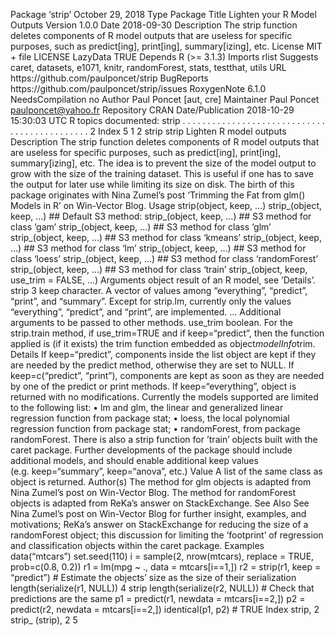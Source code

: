 Package ‘strip’
October 29, 2018
Type Package
Title Lighten your R Model Outputs
Version 1.0.0
Date 2018-09-30
Description The strip function deletes components of R model outputs that are useless for specific
purposes, such as predict[ing], print[ing], summary[izing], etc.
License MIT + file LICENSE
LazyData TRUE
Depends R (>= 3.1.3)
Imports rlist
Suggests caret, datasets, e1071, knitr, randomForest, stats, testthat,
utils
URL https://github.com/paulponcet/strip
BugReports https://github.com/paulponcet/strip/issues
RoxygenNote 6.1.0
NeedsCompilation no
Author Paul Poncet [aut, cre]
Maintainer Paul Poncet <paulponcet@yahoo.fr>
Repository CRAN
Date/Publication 2018-10-29 15:30:03 UTC
R topics documented:
strip . . . . . . . . . . . . . . . . . . . . . . . . . . . . . . . . . . . . . . . . . . . . . 2
Index 5
1
2 strip
strip Lighten R model outputs
Description
The strip function deletes components of R model outputs that are useless for specific purposes,
such as predict[ing], print[ing], summary[izing], etc.
The idea is to prevent the size of the model output to grow with the size of the training dataset. This
is useful if one has to save the output for later use while limiting its size on disk.
The birth of this package originates with Nina Zumel’s post ‘Trimming the Fat from glm() Models
in R’ on Win-Vector Blog.
Usage
strip(object, keep, ...)
strip_(object, keep, ...)
## Default S3 method:
strip_(object, keep, ...)
## S3 method for class 'gam'
strip_(object, keep, ...)
## S3 method for class 'glm'
strip_(object, keep, ...)
## S3 method for class 'kmeans'
strip_(object, keep, ...)
## S3 method for class 'lm'
strip_(object, keep, ...)
## S3 method for class 'loess'
strip_(object, keep, ...)
## S3 method for class 'randomForest'
strip_(object, keep, ...)
## S3 method for class 'train'
strip_(object, keep, use_trim = FALSE, ...)
Arguments
object result of an R model, see ’Details’.
strip 3
keep character. A vector of values among "everything", "predict", "print", and
"summary". Except for strip.lm, currently only the values "everything",
"predict", and "print", are implemented.
... Additional arguments to be passed to other methods.
use_trim boolean. For the strip.train method, if use_trim=TRUE and if keep="predict",
then the function applied is (if it exists) the trim function embedded as object$modelInfo$trim.
Details
If keep="predict", components inside the list object are kept if they are needed by the predict
method, otherwise they are set to NULL. If keep=c("predict", "print"), components are kept as
soon as they are needed by one of the predict or print methods. If keep="everything", object
is returned with no modifications.
Currently the models supported are limited to the following list:
• lm and glm, the linear and generalized linear regression function from package stat;
• loess, the local polynomial regression function from package stat;
• randomForest, from package randomForest.
There is also a strip function for ’train’ objects built with the caret package.
Further developments of the package should include additional models, and should enable additional
keep values (e.g. keep="summary", keep="anova", etc.)
Value
A list of the same class as object is returned.
Author(s)
The method for glm objects is adapted from Nina Zumel’s post on Win-Vector Blog.
The method for randomForest objects is adapted from ReKa’s answer on StackExchange.
See Also
See Nina Zumel’s post on Win-Vector Blog for further insight, examples, and motivations; ReKa’s
answer on StackExchange for reducing the size of a randomForest object; this discussion for limiting
the ‘footprint’ of regression and classification objects within the caret package.
Examples
data("mtcars")
set.seed(110)
i = sample(2, nrow(mtcars), replace = TRUE, prob=c(0.8, 0.2))
r1 = lm(mpg ~ ., data = mtcars[i==1,])
r2 = strip(r1, keep = "predict")
# Estimate the objects' size as the size of their serialization
length(serialize(r1, NULL))
4 strip
length(serialize(r2, NULL))
# Check that predictions are the same
p1 = predict(r1, newdata = mtcars[i==2,])
p2 = predict(r2, newdata = mtcars[i==2,])
identical(p1, p2) # TRUE
Index
strip, 2
strip_ (strip), 2
5
